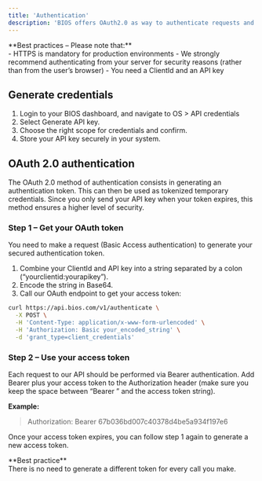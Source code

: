 ```yaml
---
title: 'Authentication'
description: 'BIOS offers OAuth2.0 as way to authenticate requests and therefore provides secure access to the REST API resources.'
---
```


<Check>	
**Best practices – Please note that:**<br/>
- HTTPS is mandatory for production environments
- We strongly recommend authenticating from your server for security reasons (rather than from the user’s browser)
- You need a ClientId and an API key
</Check>


## Generate credentials

1. Login to your BIOS dashboard, and navigate to OS > API credentials
2. Select Generate API key.
3. Choose the right scope for credentials and confirm.
4. Store your API key securely in your system.

## OAuth 2.0 authentication
The OAuth 2.0 method of authentication consists in generating an authentication token. This can then be used as tokenized temporary credentials. Since you only send your API key when your token expires, this method ensures a higher level of security.

### Step 1 – Get your OAuth token
You need to make a request (Basic Access authentication) to generate your secured authentication token.

1. Combine your ClientId and API key into a string separated by a colon (“yourclientid:yourapikey”).
2. Encode the string in Base64.
3. Call our OAuth endpoint to get your access token:

```bash POST /v1/authenticate
curl https://api.bios.com/v1/authenticate \
  -X POST \
  -H 'Content-Type: application/x-www-form-urlencoded' \
  -H 'Authorization: Basic your_encoded_string' \
  -d 'grant_type=client_credentials' 
```
  

### Step 2 – Use your access token

Each request to our API should be performed via Bearer authentication.
Add Bearer plus your access token to the Authorization header (make sure you keep the space between “Bearer ” and the access token string).

**Example:**

> Authorization: Bearer 67b036bd007c40378d4be5a934f197e6

Once your access token expires, you can follow step 1 again to generate a new access token.


<Check>	
**Best practice**<br/>
There is no need to generate a different token for every call you make.
</Check>



